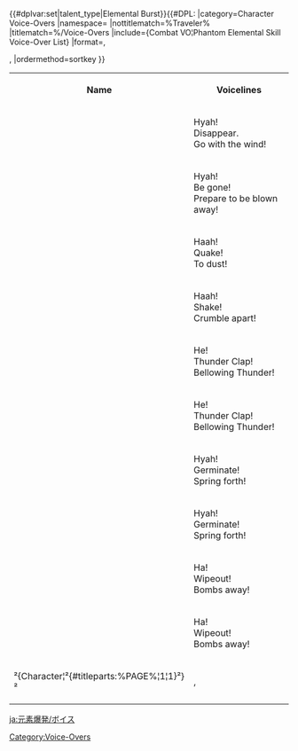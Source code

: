 {{CustomTabs
|tab1=Overview
|tab2=List
|tab3=Voice-Overs
}}
<table class="article-table sortable tdc1"><!--
--><tr><!--
   --><th>Name</th><!--
   --><th>Voicelines</th><!--
--></tr><!--

Anemo
--><tr><!--
   --><td>{{Character|Aether}}<br>{{Anemo}}</td><!--
   --><td>{{A4|VO Aether Elemental Burst Anemo 01.ogg}} Hyah!<br><!--
       -->{{A4|VO Aether Elemental Burst Anemo 02.ogg}} Disappear.<br><!--
       -->{{A4|VO Aether Elemental Burst Anemo 03.ogg}} Go with the wind!<!--
   --></td><!--
--></tr><!--
--><tr><!--
   --><td>{{Character|Lumine}}<br>{{Anemo}}</td><!--
   --><td>{{A4|VO Lumine Elemental Burst Anemo 01.ogg}} Hyah!<br><!--
       -->{{A4|VO Lumine Elemental Burst Anemo 02.ogg}} Be gone!<br><!--
       -->{{A4|VO Lumine Elemental Burst Anemo 03.ogg}} Prepare to be blown away!<!--
   --></td><!--
--></tr><!--

Geo
--><tr><!--
   --><td>{{Character|Aether}}<br>{{Geo}}</td><!--
   --><td>{{A4|VO Aether Elemental Burst Geo 01.ogg}} Haah!<br><!--
       -->{{A4|VO Aether Elemental Burst Geo 02.ogg}} Quake!<br><!--
       -->{{A4|VO Aether Elemental Burst Geo 03.ogg}} To dust!<!--
   --></td><!--
--></tr><!--
--><tr><!--
   --><td>{{Character|Lumine}}<br>{{Geo}}</td><!--
   --><td>{{A4|VO Lumine Elemental Burst Geo 01.ogg}} Haah!<br><!--
       -->{{A4|VO Lumine Elemental Burst Geo 02.ogg}} Shake!<br><!--
       -->{{A4|VO Lumine Elemental Burst Geo 03.ogg}} Crumble apart!<!--
   --></td><!--
--></tr><!--

Electro
--><tr><!--
   --><td>{{Character|Aether}}<br>{{Electro}}</td><!--
   --><td>{{A4|VO Aether Elemental Burst Electro 01.ogg}} He!<br><!--
       -->{{A4|VO Aether Elemental Burst Electro 02.ogg}} Thunder Clap!<br><!--
       -->{{A4|VO Aether Elemental Burst Electro 03.ogg}} Bellowing Thunder!<!--
   --></td><!--
--></tr><!--
--><tr><!--
   --><td>{{Character|Lumine}}<br>{{Electro}}</td><!--
   --><td>{{A4|VO Lumine Elemental Burst Electro 01.ogg}} He!<br><!--
       -->{{A4|VO Lumine Elemental Burst Electro 02.ogg}} Thunder Clap!<br><!--
       -->{{A4|VO Lumine Elemental Burst Electro 03.ogg}} Bellowing Thunder!<!--
   --></td><!--
--></tr><!--

Dendro
--><tr><!--
   --><td>{{Character|Aether}}<br>{{Dendro}}</td><!--
   --><td>{{A4|VO Aether Elemental Burst Dendro 01.ogg}} Hyah!<br><!--
       -->{{A4|VO Aether Elemental Burst Dendro 02.ogg}} Germinate!<br><!--
       -->{{A4|VO Aether Elemental Burst Dendro 03.ogg}} Spring forth!<!--
   --></td><!--
--></tr><!--
--><tr><!--
   --><td>{{Character|Lumine}}<br>{{Dendro}}</td><!--
   --><td>{{A4|VO Lumine Elemental Burst Dendro 01.ogg}} Hyah!<br><!--
       -->{{A4|VO Lumine Elemental Burst Dendro 02.ogg}} Germinate!<br><!--
       -->{{A4|VO Lumine Elemental Burst Dendro 03.ogg}} Spring forth!<!--
   --></td><!--
--></tr><!--

Hydro
--><tr><!--
   --><td>{{Character|Aether}}<br>{{Hydro}}</td><!--
   --><td>{{A4|VO Aether Elemental Burst Hydro 01.ogg}} Ha!<br><!--
       -->{{A4|VO Aether Elemental Burst Hydro 02.ogg}} Wipeout!<br><!--
       -->{{A4|VO Aether Elemental Burst Hydro 03.ogg}} Bombs away!<!--
   --></td><!--
--></tr><!--
--><tr><!--
   --><td>{{Character|Lumine}}<br>{{Hydro}}</td><!--
   --><td>{{A4|VO Lumine Elemental Burst Hydro 01.ogg}} Ha!<br><!--
       -->{{A4|VO Lumine Elemental Burst Hydro 02.ogg}} Wipeout!<br><!--
       -->{{A4|VO Lumine Elemental Burst Hydro 03.ogg}} Bombs away!<!--
   --></td><!--
--></tr><!--
-->{{#dplvar:set|talent_type|Elemental Burst}}{{#DPL:
|category=Character Voice-Overs
|namespace=
|nottitlematch=%Traveler%
|titlematch=%/Voice-Overs
|include={Combat VO¦Phantom Elemental Skill Voice-Over List}
|format=,<tr><!--
   --><td>²{Character¦²{#titleparts:%PAGE%¦1¦1}²}²</td><!--
   --><td>,</td><!--
--></tr>,
|ordermethod=sortkey
}}
</table>

[[Category:Voice-Overs]]

[[ja:元素爆発/ボイス]]